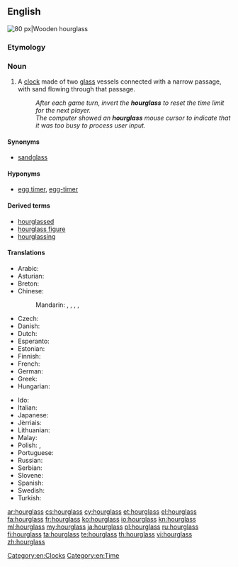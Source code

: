 ==English==
[[Image:Wooden_hourglass_2.jpg|thumb|right|80 px|Wooden hourglass]]
{{wikipedia}}

===Etymology===
{{compound|hour|glass}}

===Noun===
{{en-noun|head=[[hour]][[glass]]|es}}

# A [[clock]] made of two [[glass]] vessels connected with a narrow passage, with sand flowing through that passage.
#: ''After each game turn, invert the '''hourglass''' to reset the time limit for the next player.''
#: ''The computer showed an '''hourglass''' mouse cursor to indicate that it was too busy to process user input.''

====Synonyms====
* [[sandglass]]

====Hyponyms====
* [[egg timer]], [[egg-timer]]

====Derived terms====
* [[hourglassed]]
* [[hourglass figure]]
* [[hourglassing]]

====Translations====
{{trans-top|clock}}
* Arabic: {{t|ar|ساعة رملية|f|tr=sāʿa ramlíyya}}
* Asturian: {{t|ast|reló d'arena|m}}
* Breton: {{t|br|eurier-traezh|m}}
* Chinese:
*: Mandarin: {{t+|cmn|沙漏|tr=shālòu|sc=Hani}}, {{t|cmn|沙鐘|sc=Hani}}, {{t|cmn|沙钟|tr=shāzhōng|sc=Hani}}, {{t|cmn|沙壺|sc=Hani}}, {{t|cmn|沙壶|tr=shāhú|sc=Hani}}
* Czech: {{t+|cs|přesýpací hodiny|f-p}}
* Danish: {{t|da|timeglas|n}}
* Dutch: {{t+|nl|zandloper|m}}
* Esperanto: {{t|eo|sablohorloĝo}}
* Estonian: {{t|et|liivakell}}
* Finnish: {{t+|fi|tiimalasi}}
* French: {{t+|fr|sablier|m}}
* German: {{t+|de|Sanduhr|f}}
* Greek: {{t+|el|κλεψύδρα|f}}
* Hungarian: {{t+|hu|homokóra}}
{{trans-mid}}
* Ido: {{t+|io|sablo-horlojo}}
* Italian: {{t+|it|clessidra|f}}
* Japanese: {{t|ja|砂時計|tr=すなどけい, sunadokei}}
* Jèrriais: {{t|roa-jer|hôlouoge à sablion|f}}
* Lithuanian: {{t|lt|smėlio laikrodis|m}}
* Malay: {{t|ms|jam pasir}}
* Polish: {{t+|pl|klepsydra|f}}, {{t|pl|zegar piaskowy|m}}
* Portuguese: {{t|pt|ampulheta|f}}
* Russian: {{t|ru|песочные часы|m-p|tr=pesóčnyje časý}}
* Serbian: {{t|sh|peščanik|m}}
* Slovene: {{t|sl|peščena ura|f}}
* Spanish: {{t|es|reloj de arena|m}}
* Swedish: {{t+|sv|timglas|n}}
* Turkish: {{t+|tr|kum saati}}
{{trans-bottom}}

[[Category:en:Clocks]]
[[Category:en:Time]]

[[ar:hourglass]]
[[cs:hourglass]]
[[cy:hourglass]]
[[et:hourglass]]
[[el:hourglass]]
[[fa:hourglass]]
[[fr:hourglass]]
[[ko:hourglass]]
[[io:hourglass]]
[[kn:hourglass]]
[[ml:hourglass]]
[[my:hourglass]]
[[ja:hourglass]]
[[pl:hourglass]]
[[ru:hourglass]]
[[fi:hourglass]]
[[ta:hourglass]]
[[te:hourglass]]
[[th:hourglass]]
[[vi:hourglass]]
[[zh:hourglass]]